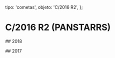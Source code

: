 
  tipo: 'cometas',
  objeto: 'C/2016 R2',
};

# C/2016 R2 (PANSTARRS)

## 2018

<Imagen
  src="registro/c2016-r2_20180213_2016r2_20180213_i88.jpg"
  fecha="20180213"
/>

<Imagen
  src="registro/c2016-r2_20180210_2016r2_20180210_i88.jpg"
  fecha="20180210"
/>

<Imagen
  src="registro/c2016-r2_20180202_2016r2_20180202_i88.jpg"
  fecha="20180202"
/>

<Imagen
  src="registro/c2016-r2_20180123_c2016r2_20180123_i88.jpg"
  fecha="20180123"
/>

<Imagen
  src="registro/c2016-r2_20180121_2016r2_20180121_i88.jpg"
  fecha="20180121"
/>

<Imagen
  src="registro/c2016-r2_20180111_grafe.jpg"
  fecha="20180111"
  desc="Filtro Azul Astrodon GenII"
/>

<Imagen
  src="registro/c2016-r2_20180111_2016r2_20180111_i88.jpg"
  fecha="20180111"
/>

<Imagen
  src="registro/c2016-r2_20180108_c2016r2_20180108_i88.jpg"
  fecha="20180108"
/>

## 2017

<Imagen
  src="registro/c2016-r2_20171223_c2016r2_20171223_i881.jpg"
  fecha="20171223"
/>